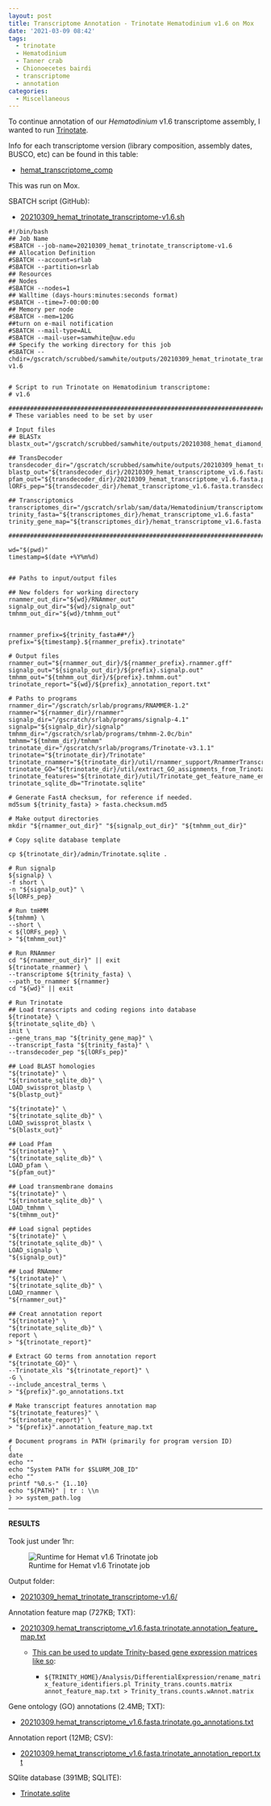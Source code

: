 ```yaml
---
layout: post
title: Transcriptome Annotation - Trinotate Hematodinium v1.6 on Mox
date: '2021-03-09 08:42'
tags:
  - trinotate
  - Hematodinium
  - Tanner crab
  - Chionoecetes bairdi
  - transcriptome
  - annotation
categories:
  - Miscellaneous
---
```

To continue annotation of our _Hematodinium_ v1.6 transcriptome assembly, I wanted to run [Trinotate](https://github.com/Trinotate/Trinotate.github.io/wiki).

Info for each transcriptome version (library composition, assembly dates, BUSCO, etc) can be found in this table:

- [hemat_transcriptome_comp](https://docs.google.com/spreadsheets/d/1A81cFdFw5Mlks5DWMmq0-8eVqyTXqmoCsHNWs95N_p4/edit?usp=sharing)

This was run on Mox.

SBATCH script (GitHub):

- [20210309_hemat_trinotate_transcriptome-v1.6.sh](https://github.com/RobertsLab/sams-notebook/blob/master/sbatch_scripts/20210309_hemat_trinotate_transcriptome-v1.6.sh)

```shell
#!/bin/bash
## Job Name
#SBATCH --job-name=20210309_hemat_trinotate_transcriptome-v1.6
## Allocation Definition
#SBATCH --account=srlab
#SBATCH --partition=srlab
## Resources
## Nodes
#SBATCH --nodes=1
## Walltime (days-hours:minutes:seconds format)
#SBATCH --time=7-00:00:00
## Memory per node
#SBATCH --mem=120G
##turn on e-mail notification
#SBATCH --mail-type=ALL
#SBATCH --mail-user=samwhite@uw.edu
## Specify the working directory for this job
#SBATCH --chdir=/gscratch/scrubbed/samwhite/outputs/20210309_hemat_trinotate_transcriptome-v1.6


# Script to run Trinotate on Hematodinium transcriptome:
# v1.6

###################################################################################
# These variables need to be set by user

# Input files
## BLASTx
blastx_out="/gscratch/scrubbed/samwhite/outputs/20210308_hemat_diamond_blastx_v1.6_v1.7/hemat_transcriptome_v1.6.fasta.blastx.outfmt6"

## TransDecoder
transdecoder_dir="/gscratch/scrubbed/samwhite/outputs/20210309_hemat_transdecoder_transcriptomes_v1.6_v1.7/20210309_hemat_transcriptome_v1.6.fasta.transdecoder"
blastp_out="${transdecoder_dir}/20210309_hemat_transcriptome_v1.6.fasta.blastp_out/20210309_hemat_transcriptome_v1.6.fasta.blastp.outfmt6"
pfam_out="${transdecoder_dir}/20210309_hemat_transcriptome_v1.6.fasta.pfam_out/20210309_hemat_transcriptome_v1.6.fasta.pfam.domtblout"
lORFs_pep="${transdecoder_dir}/hemat_transcriptome_v1.6.fasta.transdecoder_dir/longest_orfs.pep"

## Transcriptomics
transcriptomes_dir="/gscratch/srlab/sam/data/Hematodinium/transcriptomes"
trinity_fasta="${transcriptomes_dir}/hemat_transcriptome_v1.6.fasta"
trinity_gene_map="${transcriptomes_dir}/hemat_transcriptome_v1.6.fasta.gene_trans_map"

###################################################################################

wd="$(pwd)"
timestamp=$(date +%Y%m%d)


## Paths to input/output files

## New folders for working directory
rnammer_out_dir="${wd}/RNAmmer_out"
signalp_out_dir="${wd}/signalp_out"
tmhmm_out_dir="${wd}/tmhmm_out"


rnammer_prefix=${trinity_fasta##*/}
prefix="${timestamp}.${rnammer_prefix}.trinotate"

# Output files
rnammer_out="${rnammer_out_dir}/${rnammer_prefix}.rnammer.gff"
signalp_out="${signalp_out_dir}/${prefix}.signalp.out"
tmhmm_out="${tmhmm_out_dir}/${prefix}.tmhmm.out"
trinotate_report="${wd}/${prefix}_annotation_report.txt"

# Paths to programs
rnammer_dir="/gscratch/srlab/programs/RNAMMER-1.2"
rnammer="${rnammer_dir}/rnammer"
signalp_dir="/gscratch/srlab/programs/signalp-4.1"
signalp="${signalp_dir}/signalp"
tmhmm_dir="/gscratch/srlab/programs/tmhmm-2.0c/bin"
tmhmm="${tmhmm_dir}/tmhmm"
trinotate_dir="/gscratch/srlab/programs/Trinotate-v3.1.1"
trinotate="${trinotate_dir}/Trinotate"
trinotate_rnammer="${trinotate_dir}/util/rnammer_support/RnammerTranscriptome.pl"
trinotate_GO="${trinotate_dir}/util/extract_GO_assignments_from_Trinotate_xls.pl"
trinotate_features="${trinotate_dir}/util/Trinotate_get_feature_name_encoding_attributes.pl"
trinotate_sqlite_db="Trinotate.sqlite"

# Generate FastA checksum, for reference if needed.
md5sum ${trinity_fasta} > fasta.checksum.md5

# Make output directories
mkdir "${rnammer_out_dir}" "${signalp_out_dir}" "${tmhmm_out_dir}"

# Copy sqlite database template

cp ${trinotate_dir}/admin/Trinotate.sqlite .

# Run signalp
${signalp} \
-f short \
-n "${signalp_out}" \
${lORFs_pep}

# Run tmHMM
${tmhmm} \
--short \
< ${lORFs_pep} \
> "${tmhmm_out}"

# Run RNAmmer
cd "${rnammer_out_dir}" || exit
${trinotate_rnammer} \
--transcriptome ${trinity_fasta} \
--path_to_rnammer ${rnammer}
cd "${wd}" || exit

# Run Trinotate
## Load transcripts and coding regions into database
${trinotate} \
${trinotate_sqlite_db} \
init \
--gene_trans_map "${trinity_gene_map}" \
--transcript_fasta "${trinity_fasta}" \
--transdecoder_pep "${lORFs_pep}"

## Load BLAST homologies
"${trinotate}" \
"${trinotate_sqlite_db}" \
LOAD_swissprot_blastp \
"${blastp_out}"

"${trinotate}" \
"${trinotate_sqlite_db}" \
LOAD_swissprot_blastx \
"${blastx_out}"

## Load Pfam
"${trinotate}" \
"${trinotate_sqlite_db}" \
LOAD_pfam \
"${pfam_out}"

## Load transmembrane domains
"${trinotate}" \
"${trinotate_sqlite_db}" \
LOAD_tmhmm \
"${tmhmm_out}"

## Load signal peptides
"${trinotate}" \
"${trinotate_sqlite_db}" \
LOAD_signalp \
"${signalp_out}"

## Load RNAmmer
"${trinotate}" \
"${trinotate_sqlite_db}" \
LOAD_rnammer \
"${rnammer_out}"

## Creat annotation report
"${trinotate}" \
"${trinotate_sqlite_db}" \
report \
> "${trinotate_report}"

# Extract GO terms from annotation report
"${trinotate_GO}" \
--Trinotate_xls "${trinotate_report}" \
-G \
--include_ancestral_terms \
> "${prefix}".go_annotations.txt

# Make transcript features annotation map
"${trinotate_features}" \
"${trinotate_report}" \
> "${prefix}".annotation_feature_map.txt

# Document programs in PATH (primarily for program version ID)
{
date
echo ""
echo "System PATH for $SLURM_JOB_ID"
echo ""
printf "%0.s-" {1..10}
echo "${PATH}" | tr : \\n
} >> system_path.log
```

---

#### RESULTS

Took just under 1hr:

![Runtime for Hemat v1.6 Trinotate job](https://github.com/RobertsLab/sams-notebook/blob/master/images/screencaps/20210309_hemat_trinotate_transcriptome-v1.6_runtime.png?raw=true)

Output folder:

- [20210309_hemat_trinotate_transcriptome-v1.6/](https://gannet.fish.washington.edu/Atumefaciens/20210309_hemat_trinotate_transcriptome-v1.6/)

Annotation feature map (727KB; TXT):

- [20210309.hemat_transcriptome_v1.6.fasta.trinotate.annotation_feature_map.txt](https://gannet.fish.washington.edu/Atumefaciens/20210309_hemat_trinotate_transcriptome-v1.6/20210309.hemat_transcriptome_v1.6.fasta.trinotate.annotation_feature_map.txt)

  - [This can be used to update Trinity-based gene expression matrices like so](https://github.com/trinityrnaseq/trinityrnaseq/wiki/Functional-Annotation-of-Transcripts):

    - ```${TRINITY_HOME}/Analysis/DifferentialExpression/rename_matrix_feature_identifiers.pl Trinity_trans.counts.matrix annot_feature_map.txt > Trinity_trans.counts.wAnnot.matrix```

Gene ontology (GO) annotations (2.4MB; TXT):

- [20210309.hemat_transcriptome_v1.6.fasta.trinotate.go_annotations.txt](https://gannet.fish.washington.edu/Atumefaciens/20210309_hemat_trinotate_transcriptome-v1.6/20210309.hemat_transcriptome_v1.6.fasta.trinotate.go_annotations.txt)

Annotation report (12MB; CSV):

- [20210309.hemat_transcriptome_v1.6.fasta.trinotate_annotation_report.txt](https://gannet.fish.washington.edu/Atumefaciens/20210309_hemat_trinotate_transcriptome-v1.6/20210309.hemat_transcriptome_v1.6.fasta.trinotate_annotation_report.txt)

SQlite database (391MB; SQLITE):

- [Trinotate.sqlite](https://gannet.fish.washington.edu/Atumefaciens/20210309_hemat_trinotate_transcriptome-v1.6/Trinotate.sqlite)
